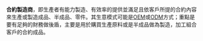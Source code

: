 {{expand|time=2018-03-15T15:10:34+00:00}}
{{unreferenced|time=2018-03-15T15:10:34+00:00}}
'''合約製造商'''，即生產者有能力製造、有效率的提供並滿足且依客戶所提的合約內容來生產或製造成品、半成品、零件。其生意模式可能是[[OEM|OEM]]或[[ODM|ODM]]方式；重點是要有足夠的財務做後盾，主要是用於購買生產原料或是半成品做為製造，加工組合客戶的合約成品。

{{econ-stub}}